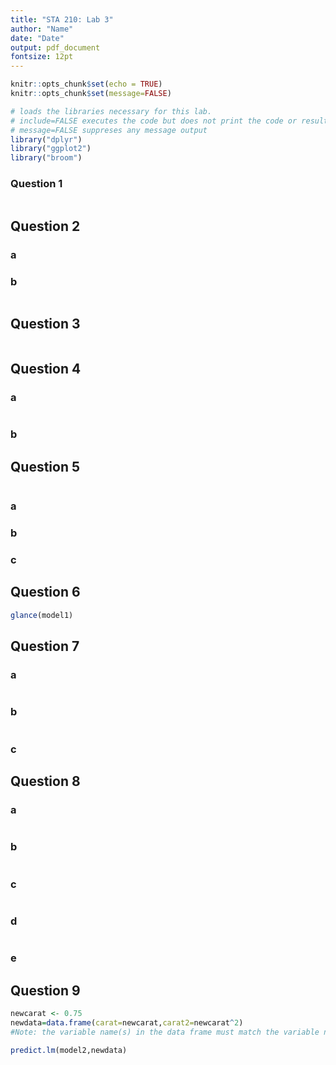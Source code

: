 ```yaml
---
title: "STA 210: Lab 3"
author: "Name"
date: "Date"
output: pdf_document
fontsize: 12pt
---
```


```r
knitr::opts_chunk$set(echo = TRUE)
knitr::opts_chunk$set(message=FALSE)
```

```r
# loads the libraries necessary for this lab.
# include=FALSE executes the code but does not print the code or resulting output.
# message=FALSE suppreses any message output
library("dplyr")
library("ggplot2")
library("broom")
```

### Question 1 
```r

```

## Question 2

### a


### b
```r

```

## Question 3

```r

```

## Question 4


### a

```r

```

### b


## Question 5
```r

```

### a


### b


### c



## Question 6

```r
glance(model1)
```


## Question 7

### a
```r

```

### b
```r

```

### c


## Question 8

### a
```r

```


### b
```r

```
 
 
### c
```r

```

### d
```r

```


### e


## Question 9 

```r
newcarat <- 0.75
newdata=data.frame(carat=newcarat,carat2=newcarat^2)
#Note: the variable name(s) in the data frame must match the variable name(s) in the model exactly
```


```r
predict.lm(model2,newdata)
```
